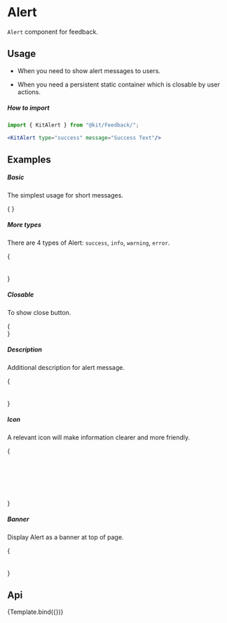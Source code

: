 
<Meta
    title="Design System/Feedback/Alert"
    argTypes={AlertArgTypes}
/>

# Alert

`Alert` component for feedback.

## Usage

- When you need to show alert messages to users.

- When you need a persistent static container which is closable by user actions.

##### How to import
```jsx
import { KitAlert } from "@kit/Feedback/";

<KitAlert type="success" message="Success Text"/>
```

## Examples

##### Basic

The simplest usage for short messages.

{
<Canvas withSource="none">
    <Fragment>
        <KitAlert type="success" message="Success Text"/>
    </Fragment>
</Canvas>
}

##### More types

There are 4 types of Alert: `success`, `info`, `warning`, `error`.

{
<Canvas withSource="none">
    <Fragment>
        <KitAlert type="success" message="Success Text"/>
        <br/>
        <KitAlert type="info" message="Info Text"/>
        <br/>
        <KitAlert type="warning" message="Warning Text"/>
        <br/>
        <KitAlert type="error" message="Error Text"/>
    </Fragment>
</Canvas>
}

##### Closable

To show close button.

{
<Canvas withSource="none">
    <Fragment>
        <KitAlert type="warning" message="Warning Text" closable/>
        <br/>
        <KitAlert type="error" message="Error Text" closable/>
    </Fragment>
</Canvas>
}

##### Description

Additional description for alert message.

{
<Canvas withSource="none">
    <Fragment>
        <KitAlert
            type="success"
            message="Success Text"
            description="Success Description Success Description Success Description"
        />
        <br/>
        <KitAlert
            type="info"
            message="Info Text"
            description="Info Description Info Description Info Description Info Description"
        />
        <br/>
        <KitAlert
            type="warning"
            message="Warning Text"
            description="Warning Description Warning Description Warning Description Warning Description"
        />
        <br/>
        <KitAlert
            type="error"
            message="Error Text"
            description="Error Description Error Description Error Description Error Description"
        />
    </Fragment>
</Canvas>
}

##### Icon

A relevant icon will make information clearer and more friendly.

{
<Canvas withSource="none">
    <Fragment>
        <KitAlert message="Success Tips" type="success" showIcon />
        <br/>
        <KitAlert message="Informational Notes" type="info" showIcon />
        <br/>
        <KitAlert message="Warning" type="warning" showIcon closable />
        <br/>
        <KitAlert message="Error" type="error" showIcon />
        <br/>
        <KitAlert
            message="Success Tips"
            description="Detailed description and advice about successful copywriting."
            type="success"
            showIcon
        />
        <br/>
        <KitAlert
            message="Informational Notes"
            description="Additional description and information about copywriting."
            type="info"
            showIcon
        />
        <br/>
        <KitAlert
            message="Warning"
            description="This is a warning notice about copywriting."
            type="warning"
            showIcon
            closable
        />
        <br/>
        <KitAlert
            message="Error"
            description="This is an error message about copywriting."
            type="error"
            showIcon
        />
    </Fragment>
</Canvas>
}

##### Banner

Display Alert as a banner at top of page.

{
<Canvas withSource="none">
    <Fragment>
        <KitAlert type="warning" message="Warning Text" banner/>
        <br/>
        <KitAlert
            message="Very long warning text warning text text text text text text text"
            banner
            closable
        />
        <br/>
        <KitAlert showIcon={false} message="Warning text without icon" banner />
        <br/>
        <KitAlert type="error" message="Error text" banner />
    </Fragment>
</Canvas>
}

## Api

<Canvas>
    <Story name="Alert">{Template.bind({})}</Story>
</Canvas>

<Controls story="Alert" />
